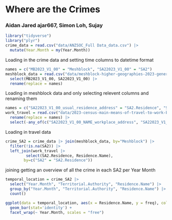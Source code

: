 # Where are the Crimes
### Aidan Jared ajar667, Simon Loh, Sujay


```r
library("tidyverse")
library("plyr")
crime_data = read.csv("data/ANZSOC_Full Data_data.csv") |>
  mutate(Year.Month = my(Year.Month))
```

Loading in the crime data and setting time columns to datetime format

```r
names = c("MB2023_V1_00" = "Meshblock", "SA22023_V1_00" = "SA2")
meshblock_data = read.csv("data/meshblock-higher-geographies-2023-generalised.csv") |> 
  select(MB2023_V1_00, SA22023_V1_00) |>
  rename(replace = names)
```

Loading in meshblock data and only selecting relevent columns and renaming them

```r
names = c("SA22023_V1_00_usual_residence_address" = "SA2.Residence", "SA22023_V1_00_NAME_ASCII_usual_residence_address" = "Residence.Name", "SA22023_V1_00_workplace_address" = "SA2.Workplace", "SA22023_V1_00_NAME_ASCII_workplace_address" = "Workplace.Name")
work_travel = read.csv("data/2023-census-main-means-of-travel-to-work-by-statistical-area-2.csv") |>
  rename(replace = names) |>
  select(-any_of(c("SA22023_V1_00_NAME_workplace_address", "SA22023_V1_00_NAME_usual_residence_address")))
```

Loading in travel data

```r
crime_SA2 = crime_data |> join(meshblock_data, by="Meshblock") |> 
  filter(!is.na(SA2)) |>
  left_join(work_travel |>
         select(SA2.Residence, Residence.Name),
        by=c("SA2" = "SA2.Residence"))
```

joining getting an overview of all the crime in each SA2 per Year Month

```r
temporal_location = crime_SA2 |> 
  select("Year.Month", "Territorial.Authority", "Residence.Name") |>
  group_by("Year.Month", "Territorial.Authority", "Residence.Name") |>
  count()

ggplot(data = temporal_location, aes(x = Residence.Name, y = freq), colors = "Territorial Authority") +
  geom_bar(stat='identity') +
  facet_wrap(~ Year.Month, scales = "free")
```